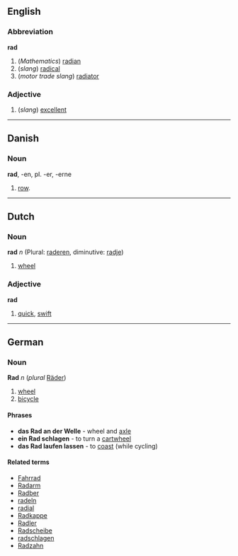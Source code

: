 ==English==
===Abbreviation===
'''rad'''
#(''Mathematics'') [[radian]]
#(''slang'') [[radical]]
#(''motor trade slang'') [[radiator]]

===Adjective===
#(''slang'') [[excellent]]

----
==Danish==
===Noun===
'''rad''', -en, pl. -er, -erne

# [[row]].

----
==Dutch==
===Noun===
'''rad''' ''n'' (Plural: [[raderen]], diminutive: [[radje]])

# [[wheel]]

===Adjective===
'''rad'''

# [[quick]], [[swift]]

----
==German==
===Noun===
'''Rad''' ''n'' (''plural'' [[Räder]])

# [[wheel]]
# [[bicycle]]

====Phrases====
* '''das Rad an der Welle''' - wheel and [[axle]]
* '''ein Rad schlagen''' - to turn a [[cartwheel]]
* '''das Rad laufen lassen''' - to [[coast]] (while cycling)

====Related terms====
*[[Fahrrad]]
*[[Radarm]]
*[[Radber]]
*[[radeln]]
*[[radial]]
*[[Radkappe]]
*[[Radler]]
*[[Radscheibe]]
*[[radschlagen]]
*[[Radzahn]]